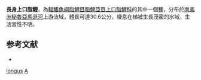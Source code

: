 {{Speciesbox
| status = NE
| status_system = IUCN3.1
| genus = Anostomus
| species = longus
| authority = [[Géry|Géry]], 1961
| synonyms = *''Anostomus anostomus longus''<br /><small>Géry, 1961</small>
}}
'''長身上口脂鯉'''，為[[輻鰭魚綱|輻鰭魚綱]][[脂鯉目|脂鯉目]][[脂鯉亞目|脂鯉亞目]][[上口脂鯉科|上口脂鯉科]]的其中一個[[種|種]]，分布於[[南美洲|南美洲]][[秘魯|秘魯]][[亞馬遜河|亞馬遜河]]上游流域，體長可達30.6公分，棲息在植被生長茂密的水域，生活習性不明。

==参考文献==
{{refbegin}}
*{{FishBase_species|genus=Anostomus|species=longus|year=2013|month=8}}
{{refend}}
{{Taxonbar|from=Q4770193}}

[[Category:上口脂鯉屬|longus]]
[[Category:1961年描述的鱼类|A]]


{{魚類小作品}}